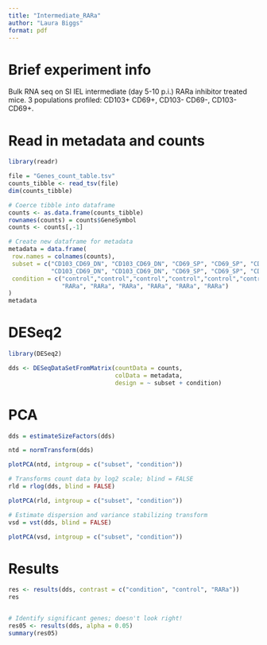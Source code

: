 ```yaml
---
title: "Intermediate_RARa"
author: "Laura Biggs"
format: pdf
---
```

# Brief experiment info
Bulk RNA seq on SI IEL intermediate (day 5-10 p.i.) RARa inhibitor treated mice. 3 populations profiled: CD103+ CD69+, CD103- CD69-, CD103- CD69+.


# Read in metadata and counts
```r
library(readr)

file = "Genes_count_table.tsv"
counts_tibble <- read_tsv(file)
dim(counts_tibble)

# Coerce tibble into dataframe
counts <- as.data.frame(counts_tibble)
rownames(counts) = counts$GeneSymbol
counts <- counts[,-1]

# Create new dataframe for metadata
metadata = data.frame(
 row.names = colnames(counts),
 subset = c("CD103_CD69_DN", "CD103_CD69_DN", "CD69_SP", "CD69_SP", "CD103_CD69_DP", "CD103_CD69_DP",
            "CD103_CD69_DN", "CD103_CD69_DN", "CD69_SP", "CD69_SP", "CD103_CD69_DP", "CD103_CD69_DP"),
 condition = c("control","control","control","control","control","control",
               "RARa", "RARa", "RARa", "RARa", "RARa", "RARa")
)
metadata
```


# DESeq2
```r
library(DESeq2)

dds <- DESeqDataSetFromMatrix(countData = counts,
                              colData = metadata,
                              design = ~ subset + condition)

```


# PCA
```r
dds = estimateSizeFactors(dds)

ntd = normTransform(dds)

plotPCA(ntd, intgroup = c("subset", "condition"))

# Transforms count data by log2 scale; blind = FALSE
rld = rlog(dds, blind = FALSE)

plotPCA(rld, intgroup = c("subset", "condition"))

# Estimate dispersion and variance stabilizing transform
vsd = vst(dds, blind = FALSE)

plotPCA(vsd, intgroup = c("subset", "condition"))
```


# Results
```r
res <- results(dds, contrast = c("condition", "control", "RARa"))
res


# Identify significant genes; doesn't look right!
res05 <- results(dds, alpha = 0.05)
summary(res05)
```

